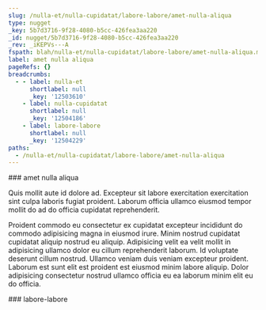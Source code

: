 ```yaml
---
slug: /nulla-et/nulla-cupidatat/labore-labore/amet-nulla-aliqua
type: nugget
_key: 5b7d3716-9f28-4080-b5cc-426fea3aa220
_id: nugget/5b7d3716-9f28-4080-b5cc-426fea3aa220
_rev: _iKEPVs---A
fspath: blah/nulla-et/nulla-cupidatat/labore-labore/amet-nulla-aliqua.md
label: amet nulla aliqua
pageRefs: {}
breadcrumbs:
  - - label: nulla-et
      shortlabel: null
      _key: '12503610'
    - label: nulla-cupidatat
      shortlabel: null
      _key: '12504186'
    - label: labore-labore
      shortlabel: null
      _key: '12504229'
paths:
  - /nulla-et/nulla-cupidatat/labore-labore/amet-nulla-aliqua
---
```


<NuggetArea>
<Nugget slug="/nulla-et/nulla-cupidatat/labore-labore/amet-nulla-aliqua" type="nugget" _key="5b7d3716-9f28-4080-b5cc-426fea3aa220" _id="nugget/5b7d3716-9f28-4080-b5cc-426fea3aa220" _rev="_iKEPVs---A" fspath="blah/nulla-et/nulla-cupidatat/labore-labore/amet-nulla-aliqua.md" label="amet nulla aliqua" paths="/nulla-et/nulla-cupidatat/labore-labore/amet-nulla-aliqua">
<NuggetBody>
### amet nulla aliqua

Quis mollit aute id dolore ad. Excepteur sit labore exercitation exercitation sint culpa laboris fugiat proident. Laborum officia ullamco eiusmod tempor mollit do ad do officia cupidatat reprehenderit.

Proident commodo eu consectetur ex cupidatat excepteur incididunt do commodo adipisicing magna in eiusmod irure. Minim nostrud cupidatat cupidatat aliquip nostrud eu aliquip. Adipisicing velit ea velit mollit in adipisicing ullamco dolor eu cillum reprehenderit laborum. Id voluptate deserunt cillum nostrud. Ullamco veniam duis veniam excepteur proident. Laborum est sunt elit est proident est eiusmod minim labore aliquip. Dolor adipisicing consectetur nostrud ullamco officia eu ea laborum minim elit eu do officia.

</NuggetBody>
<Breadcrumbs>
<Crumbs>
<Crumb _key="12503610" label="nulla-et" /><Crumb _key="12504186" label="nulla-cupidatat" /><Crumb _key="12504229" label="labore-labore" />
</Crumbs>
</Breadcrumbs>
</Nugget>

<NuggetsInbound>
</NuggetsInbound>
<NuggetsOutbound>
</NuggetsOutbound>
</NuggetArea>
<PassagesInbound>
<Passage direction="inbound" type="passage" _key="12504229" _id="passage/12504229" _rev="_iKEPVs---_" label="labore-labore" passage="labore-labore" fspath="blah/nulla-et/nulla-cupidatat/labore-labore" paths="/nulla-et/nulla-cupidatat/labore-labore" slug="/nulla-et/nulla-cupidatat/labore-labore">
<NuggetBody>
### labore-labore

</NuggetBody>
<Breadcrumbs>
<Crumbs>
<Crumb _key="12503610" label="nulla-et" /><Crumb _key="12504186" label="nulla-cupidatat" />
</Crumbs>
</Breadcrumbs>
</Passage>

</PassagesInbound>
<PassagesOutbound>
</PassagesOutbound>